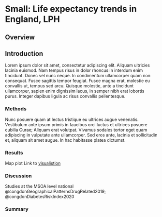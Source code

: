 # Small: Life expectancy trends in England, LPH {#sec-Chapter4}

## Overview

## Introduction

Lorem ipsum dolor sit amet, consectetur adipiscing elit. Aliquam ultricies lacinia euismod. Nam tempus risus in dolor rhoncus in interdum enim tincidunt. Donec vel nunc neque. In condimentum ullamcorper quam non consequat. Fusce sagittis tempor feugiat. Fusce magna erat, molestie eu convallis ut, tempus sed arcu. Quisque molestie, ante a tincidunt ullamcorper, sapien enim dignissim lacus, in semper nibh erat lobortis purus. Integer dapibus ligula ac risus convallis pellentesque.

### Methods

Nunc posuere quam at lectus tristique eu ultrices augue venenatis. Vestibulum ante ipsum primis in faucibus orci luctus et ultrices posuere cubilia Curae; Aliquam erat volutpat. Vivamus sodales tortor eget quam adipiscing in vulputate ante ullamcorper. Sed eros ante, lacinia et sollicitudin et, aliquam sit amet augue. In hac habitasse platea dictumst.

### Results

Map plot
Link to [visualistion](https://equitablehealthycities.org/focus-cities/london/mortality-map-england/) 

### Discussion

Studies at the MSOA level national @congdonGeographicalPatternsDrugRelated2019; @congdonDiabetesRiskIndex2020

### Summary
